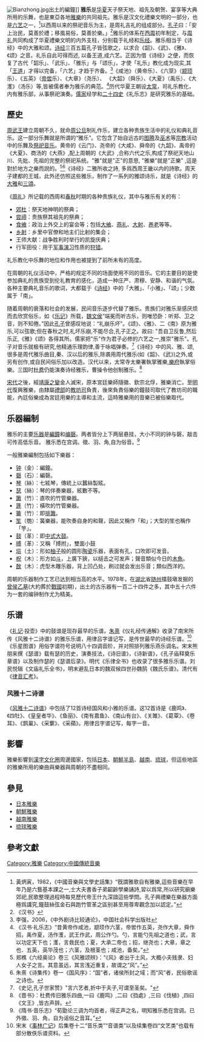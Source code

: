 {{中国音乐}}
{{refimprove|time=2011-12-03T19:52:48+00:00}}
[[File:Bianzhong.jpg|right]]出土的編鐘]]
'''雅乐'''是[[华夏|华夏]]天子祭天地、祖先及朝贺、宴享等大典所用的乐舞，也是東亞各地[[雅樂|雅樂]]的共同祖先。雅乐是汉文化禮樂文明的一部分，也是[[六艺|六艺]]之一，<ref>黃炳寅，1982，《中國音樂與文學史話集》“旣謂雅歌自有雅樂,這些音樂在早年乃是六藝基本課之一,士大夫書香子弟齠齡學樂誦詩,習以爲常,所以研究廟樂郊祀,民歌整理過程時每見歷代帝王什九深諳這些學問。孔子興禮樂在樂器方面極爲講究,鐘鼓絲弦金石與跑竹管革之區别甚至用尊卑觀念加以認定。”</ref>以西周以来的祭祀音乐为主，是周礼吉礼的组成部分。[[孔子|孔子]]曰：「安上治民，莫善於禮；移風易俗，莫善於樂。」<ref>《汉书》</ref>雅乐的体系在[[西周|西周]]初年制定，与[[周礼|周礼]]共同构成了华夏禮樂文明的内外支柱，分别载于礼经和[[乐经|乐经]]。雅乐相当于《诗经》中的大雅和颂。[[诗经|诗经]]三百五篇孔子皆弦歌之，以求合《韶》、《武》、《雅》、《颂》之音。礼乐自此可得而述, 以备王道,成六艺。正因为借《诗经》之便，而恢复了古代「韶乐」、「武乐」、「雅乐」与「颂乐」，才使「礼乐」教化成为现实,其「[[王道|王道]]」才得以完备，「六艺」才趋于齐备。<ref>李强，2006，《中外剧诗比较通论》，中国社会科学出版社</ref>《咸池》（黄帝乐）、《六莖》（[[颛顼|颛顼]]乐）、《五英》（[[帝喾|帝喾]]乐）、《大章》（尧乐）、 《大韶》（舜乐）、《大夏》（禹乐）、《大濩》（汤乐）等,皆被儒者奉为雅乐的典范。<ref>《汉书·礼乐志》“昔黄帝作咸池，颛顼作六茎，帝喾作五英，尧作大章，舜作招，禹作夏，汤作濩，武王作武，周公作勺。勺，言能勺先祖之道也；武，言以功定天下也；濩，言救民也；夏，大承二帝也；招，继尧也；大章，章之也．五英，英华茂也；六茎，及根茎也；咸池，备矣。”</ref>历代华夏王朝设[[太常|太常]]，司礼乐教化，内有雅乐部，从事祭祀演奏。[[儒家|儒家]]经学和[[二十四史|二十四史]]《礼乐志》是研究雅乐的基础。

== 歷史 ==
[[周武王|周武王]]建立周朝不久，就命[[周公旦|周公旦]]制礼作乐，建立各种贵族生活中的礼仪和典礼音乐。这一部分乐舞就是所谓的“雅乐”。它包含了始自远古的[[图腾|图腾]]及[[巫术|巫术]]等[[宗教|宗教]]活动中的乐舞及[[祭祀音乐|祭祀音乐]]。黄帝的《云门》、尧帝的《大咸》、舜帝的《九韶》、禹帝的《大夏》、商汤的《大燕》,配上周朝的《大武》,合称六代之乐,构成了祭祀天地山川、先妣、先祖的完整的祭祀系统。"雅"就是"正"的意思, "雅樂"就是"正樂" ,這是對於地方之樂而説的。<ref>郑樵《六经奥论》卷三《风雅颂辨》：“《风》者出于土风，大概小夫贱隶、妇人女子之言。其意虽远，其言浅近重复，故谓之“风”。”</ref><ref>朱熹《诗集传》卷一《国风序》：“国”者，诸侯所封之域；而“风”者，民俗歌谣之诗也。</ref>《诗经》二雅所收之詩, 多爲西周王畿以内的詩歌。周天子建都的王城，此外还仿照这些雅乐，制作了一系列的雅颂诗乐，就是《诗经》的[[詩經|大雅]]和[[三頌|三頌]]。

《[[周礼|周礼]]》所记载的西周和[[春秋|春秋]]时期的各种贵族礼仪，其中与雅乐有关的有：
*[[郊杜|郊杜]]：祭天地神明的祭典；
*[[尝禘|尝禘]]：贵族祭其祖先的祭典；
*[[食飨|食飨]]：政治上外交上的宴会等；包括[[大飨|大飨]]、[[燕礼|燕礼]]、[[大射|大射]]、[[养老_(周代礼仪)|养老]]等等。
*[[乡射|乡射]]：乡里中官僚和地主们比射的集会；
*王师大献：战争胜利时举行的凯旋庆典；
*行军田役：用于[[军事演习|军事演习]]性质的[[狩猎|狩猎]]。

礼乐教化中乐舞的地位和作用也被提到了前所未有的高度。

在周朝的礼仪活动中，严格的规定不同的场面使用不同的音乐。它的主要目的是使参加典礼的贵族受到伦礼教育的感化，造成一种庄严、肃穆、安静、和谐的气氛。 各种主要典礼音乐的歌词，大都载于《[[诗经|诗经]]》中的「大雅」、「小雅」、「颂」；少数属于「南」。

随着周朝的衰落和社会的发展，民间音乐逐步代替了雅乐。贵族们对雅乐渐感厌烦而去欣赏俗乐，如《[[乐记|乐记]]》所载，[[魏文侯|魏文侯]]“端冕而听古乐，则唯恐卧：听郑、卫之音，则不知倦。”因此[[孔子|孔子]]曾感叹地说：“礼崩乐坏”。《颂》、《雅》、二《南》原为雅乐,可以弦歌;但在春秋之时,礼坏乐崩,不能尽合,孔子正之。故曰: "吾自卫反鲁,然后乐正,《雅》《颂》各得其所。儒家把"乐"作为君子必修的六艺之一,推崇"雅乐"。孔子对音乐就极有研究,他精通乐理韵律,善于咏唱弹奏。<ref>《史记,孔子世家赞》"言六艺者,折中于夫子,可谓至圣矣。"</ref>《诗经》中的风、雅、颂, 很多是周代雅乐曲目,秦、汉以后的雅乐,除袭用周代雅乐(如《韶》、《武》)之外,或另有创作,或自民间俗乐加以改造。汉代以来，太常寺太樂署執掌雅樂,[[樂府|樂府]]執掌俗樂。三国时[[杜费|杜费]]仍能演奏诗经雅乐，曹操令他创制雅乐。<ref>《晋书》：杜费传旧雅乐四曲,一曰《鹿鸣》,二曰《驺處》,三曰《伐植》,四曰《文王》,皆古声辞。</ref>

[[宋代|宋代]]之後，經[[靖康之變|靖康之變]]金人滅宋，原本宮廷樂師隨徽、欽宗北俘，雅樂消亡。至[[明代|明代]]復興雅樂，由隸屬[[禮部|禮部]]的[[教坊司|教坊司]]負責，後來負責俗樂的鐘鼓司取代了教坊司的職能，內廷俗樂成為宮廷用樂的主導和主流，這時雅樂用的音樂已被俗樂取代。

== 乐器編制 ==

雅乐的主要[[乐器|乐器]]是[[編鐘|編鐘]]和[[编磬|编磬]]。两者皆分上下两层悬挂，大小不同的钟与磬，敲击可传高低乐音。 雅乐悉在宫调。徵、羽、角,自为俗音。<ref>《隋书·音乐志》“荀勖论三调为均首者，得正声之名，明知雅乐悉在宫调。已外徵、羽、角，自为谣俗之音耳。”</ref>

一般雅樂編制包括如下樂器：

*[[編鐘|钟]]（金）：編鐘。
*[[編磬|磬]]（石）：編磬。
*[[古琴|琴]]（絲）：七絃琴，傳統上以蠶絲製絃。
*[[瑟|瑟]]（絲）：琴的伴奏樂器，絃數不等。
*[[簫|簫]]（竹）：直吹的竹管樂器。
*[[篪|篪]]（竹）：橫吹的竹管樂器。
*[[籥|籥]]（竹）：即[[排簫|排簫]]。
*[[笙|笙]]（匏）：簧樂器，能吹奏自身的和聲，因此又稱作「和」；大型的笙也稱作「竽」。
*[[鼓|鼓]]（革）：即[[中式大鼓|中式大鼓]]。
*[[搏拊|搏]]（革）：又稱「搏拊」，雙面小鼓
*[[埙|埙]]（土）：形如[[柚子|柚子]]般的圆形[[陶瓷|陶瓷]]乐器，表面有孔，口吹即可发音。
*[[柷|柷]]（木）：形方如[[斗|斗]]，上廣下狹，以槌击之可发声；聲音類似今日的[[木魚|木魚]]。
*[[敔|敔]]（木）：虎型木雕乐器，背上凹凸处，刷过就会发出乐音；類似西洋的{{link-en|刮葫|Guiro}}。

周朝的乐器制作工艺已达到相当高的水平。1978年，在[[湖北|湖北]]省[[随州|随州]]擂鼓墩发掘的[[曾侯乙墓|曾侯乙墓]](大約葬於[[戰國|戰國]]初期)，出土的古乐器有一百二十四件之多，其中五十六件为一套的编钟制作尤为精美。

== 乐谱 ==
《[[礼记|礼记]]·投壶》中的鼓谱是现存最早的乐谱。[[朱熹|朱熹]]《仪礼经传通解》收录了南宋所传《风雅十二诗谱》的雅乐乐谱，用律吕字谱记写，是传世最早的诗经乐谱。<ref>宋末《[[事林广记|事林广记]]》后集卷十二“音乐类”“音谱类”以及续集卷四“文艺类”也载有部分散佚乐谱资料。</ref>《乐星图谱》用俗字谱符号说明八十四调音阶，并对照排列雅乐燕乐调名。宋末熊朋来撰《瑟谱》载有瑟的历史，演奏技法，《诗旧谱》，《诗新谱》，《孔子庙释奠乐章谱》以及制作瑟的《瑟谱后录》。明代《乐律全书》也收录了很多雅乐乐谱。刘民悦辑《文庙礼乐全书》，明末避乱日本的魏双候四世孙魏鹄《魏氏乐谱》。清代有《[[律音汇考|律音汇考]]》。

=== 风雅十二诗谱 ===
《[[风雅十二诗谱|风雅十二诗谱]]》中包括了12首诗经国风和小雅的乐谱。这12首诗是《鹿鸣》、《四牡》、《皇皇者华》、《鱼丽》、《南有嘉鱼》、《南山有台》、《关雎》、《葛覃》、《卷耳》、《鹊巢》、《采蘩》、《采蘋》。用律吕字谱记写，每字一音。

==影響==
雅樂影響到[[漢字文化圈|漢字文化圈]]周邊國家，包括[[日本|日本]]、[[朝鮮半島|朝鮮半島]]、[[越南|越南]]、[[琉球|琉球]]，但這些地區的雅樂所用的樂曲與樂器與周朝的不盡相同。

==參見==
*[[日本雅樂|日本雅樂]]
*[[朝鮮雅樂|朝鮮雅樂]]
*[[越南雅樂|越南雅樂]]
*[[琉球雅樂|琉球雅樂]]

==參考文獻==
{{Reflist}}

[[Category:雅樂|Category:雅樂]]
[[Category:中國傳統音樂|Category:中國傳統音樂]]